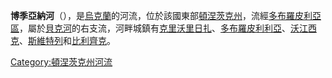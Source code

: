 '''博季亞納河'''（{{lang-uk|Водяна}}），是[[烏克蘭|烏克蘭]]的河流，位於該國東部[[頓涅茨克州|頓涅茨克州]]，流經[[多布羅皮利亞區|多布羅皮利亞區]]，屬於[[貝克河|貝克河]]的右支流，河畔城鎮有[[克里沃里日扎_(多布羅皮利亞區)|克里沃里日扎]]、[[多布羅皮利利亞_(多布羅皮利亞區)|多布羅皮利利亞]]、[[沃江西克|沃江西克]]、[[斯維特列_(多布羅皮利亞區)|斯維特列]]和[[比利齊克|比利齊克]]。

{{DEFAULTSORT:Водяна (притока Бика)}}
[[Category:頓涅茨克州河流|Category:頓涅茨克州河流]]


{{Ukraine-river-stub}}